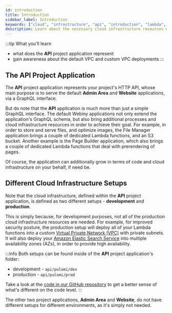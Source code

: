 ```yaml
---
id: introduction
title: Introduction
sidebar_label: Introduction
keywords: ["cloud", "infrastructure", "api", "introduction", "lambda", "database", "s3", "storage", "diagram"]
description: Learn about the necessary cloud infrastructure resources on which the API project application relies on.
---
```



:::tip What you’ll learn

- what does the **API** project application represent
- gain awareness about the default VPC and custom VPC deployments
:::

## The API Project Application

The **API** project application represents your project's HTTP API, whose main purpose is to serve the default **Admin Area** and **Website** applications, via a GraphQL interface.

But do note that the **API** application is much more than just a simple GraphQL interface. The default Webiny applications not only extend the application's GraphQL schema, but also bring additional processes and cloud infrastructure resources in order to achieve their goal. For example, in order to store and serve files, and optimize images, the File Manager application brings a couple of dedicated Lambda functions, and an S3 bucket. Another example is the Page Builder application, which also brings a couple of dedicated Lambda functions that deal with prerendering of pages.

Of course, the application can additionally grow in terms of code and cloud infrastructure on your behalf, if need be.

## Different Cloud Infrastructure Setups

Note that the cloud infrastructure, defined within the **API** project application, is defined as two different setups - **development** and **production**.

This is simply because, for development purposes, not all of the production cloud infrastructure resources are needed. For example, for improved security posture, the production setup will deploy all of your Lambda functions into a custom [Virtual Private Network (VPC)](https://aws.amazon.com/vpc/) with private subnets. It will also deploy your [Amazon Elastic Search Service](https://aws.amazon.com/elasticsearch-service/) into multiple availability zones (AZs), in order to provide high availability.

:::info
Both setups can be found inside of the **API** project application's folder:
- development - `api/pulumi/dev`
- production - `api/pulumi/prod`

Take a look at the [code in our GitHub repository](https://github.com/webiny/webiny-js/tree/v5/packages/cwp-template-aws/template/api) to get a better sense of what's different on the code level.
:::

The other two project applications, **Admin Area** and **Website**, do not have different setups for different environments, as it's simply not needed.
